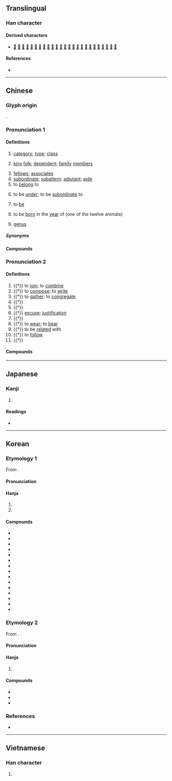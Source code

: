 {{also|属}}
{{character info}}
==Translingual==

===Han character===
{{Han char|rn=44|rad=尸|as=18|sn=21|four=77227|canj=SEWI,SYYI|ids=⿸尸⿱⿻丨⿱丷八蜀(GHTV),⿸尸⿱⿲冫丨⿱丿丶蜀(GHTV),⿸尸⿱⿲𠄠丨𠄠蜀(JK)}}

====Derived characters====
* [[𭀔]] [[囑]] [[孎]] [[灟]] [[𢺡]] [[曯]] [[欘]] [[爥]] [[𬎠]] [[矚]] [[䙱]] [[䌵]] [[蠾]] [[䠱]] [[𫍘]] [[钃]] [[𮫫]] [[𫚇]] [[𪚌]] [[劚]] [[𣀻]] [[𣀼]] [[斸]] [[𣥀]] [[𪈺]]

====References====
* {{Han ref|kx=0304.070|dkj=07821|dj=0602.170|hdz=20982.080|uh=5C6C|ud=23660|bh=C4DD|bd=50397}}

----

==Chinese==
{{zh-forms|s=属|alt=𰍱-second round simplified}}

===Glyph origin===
{{Han etym}}
{{Han compound|尾|蜀|c1=s|c2=p|t1=tail|alt1=㞑|ls=psc}}.

===Pronunciation 1===
{{zh-pron
|m=shǔ
|c=suk6
|h=pfs=su̍k;gd=sug6
|md=sṳ̆k
|mn=sio̍k/tw:chiok
|mn-t=sog8
|w=5zoq
|mc=2
|oc=1,2
|cat=n,v
}}

====Definitions====
{{zh-hanzi}}

# [[category]]; [[type]]; [[class]]
#: {{zh-x|金屬|metal}}
# [[kin]]s [[folk]]; [[dependent]]; [[family]] [[member]]s
#: {{zh-x|軍屬|family members of soldiers}}
# [[fellow]]s; [[associate]]s
# [[subordinate]]; [[subaltern]]; [[adjutant]]; [[aide]]
# to [[belong]] to
#: {{zh-x|不 屬於 我 的 東西{xi}|things that do not belong to me}}
# to be [[under]]; to be [[subordinate]] to
#: {{zh-x|所屬 部門|department one is under}}
#: {{zh-x|^英-屬 ^香港|British Hong Kong}}
#: {{zh-x|^海南 原 屬 ^廣東 省{shěnɡ}。|Hainan was originally under Guangdong province.}}
# to [[be]]
#: {{zh-x|如 有 雷同，純 屬 巧合|}}
# to be [[born]] in the [[year]] of (one of the twelve animals)
#: {{zh-x|我 屬 虎，佢 屬 兔。|I was born in the year of the tiger; he was born in the year of the rabbit.|C}}
# {{lb|zh|taxonomy}} [[genus]]

=====Synonyms=====
{{zh-dial}}

====Compounds====
{{zh-der|fold=1|一家眷屬|下屬|不屬|僚屬|卑親屬|天屬|官屬|家屬|專屬海域|尊親屬|屬下|屬人法|屬員|屬國|屬地|屬地法|屬實|屬性|屬於|屬相|屬車|役屬|從屬|戚屬|所屬|支屬|有情人終成眷屬|歸屬|法屬印度支那|法屬圭亞那|直屬|直系親屬|眷屬|神仙眷屬|私屬|聯屬|肖屬|舊屬|藩屬|要作神仙眷屬，先作柴米夫妻|親屬|親屬稱謂|親屬語言|軍屬|連屬|部屬|配屬|金屬|附屬|附屬品|附屬國|附屬物|隸屬|領屬|類屬|龍頭屬老成}}

===Pronunciation 2===
{{zh-pron
|m=zhǔ
|c=zuk1
|md=cé̤ṳk
|w=4tsoq
|mc=1
|oc=2,1
|cat=v
}}

====Definitions====
{{zh-hanzi}}

# {{†}} to [[join]]; to [[combine]]
# {{†}} to [[compose]]; to [[write]]
# {{†}} to [[gather]]; to [[congregate]]
# {{†}} {{zh-alt-form|囑|to [[entrust]]}}
# {{†}} {{zh-alt-form|囑|to [[exhort]]; to [[urge]]}}
# {{†}} [[excuse]]; [[justification]]
# {{†}} {{zh-alt-form|矚|to [[concentrate]] one's [[attention]] on}}
# {{†}} to [[wear]]; to [[bear]]
# {{†}} to be [[related]] with
# {{†}} to [[follow]]
# {{†}} {{zh-alt-form|注|to [[pour]]}}

====Compounds====
{{zh-der|fold=1|冠蓋相屬|吐屬|屬令|屬和|屬垣|屬垣有耳|屬對|屬屬|屬意|屬文|屬望|屬毛離裡|屬目|屬綴|屬纊|屬者|屬耳目|屬草稿|屬託|屬辭比事|岡連嶺屬|延屬|相屬|連屬}}

----

==Japanese==
{{ja-kanji forms|属|屬}}

===Kanji===
{{ja-kanji|grade=|rs=尸18|shin=属}}

# {{rfdef|ja|sort=尸18}}

====Readings====
* {{ja-readings|on=[[ぞく]] (zoku), [[しょく]] (shoku), [[しゅ]] (shu)|kun=[[やから]] (yakara), [[つく]] (tsuku), [[さかん]] (sakan)}}

----

==Korean==

===Etymology 1===
From {{der|ko|ltc|-}} {{ltc-l|屬|id=2}}.

{{collapse|
* {{hanja-dongguk|쑉〮|ssyók}}
* {{hanja-sinjeung|쇽|syok|hun=브틀 쇽}}
|Historical readings
|bg=#FFFFFF}}

====Pronunciation====
{{ko-hanja-pron|속}}

====Hanja====
{{ko-hanja-search}}
{{ko-hanja|무리|속}}

# {{hanja form of|속|[[class]]; [[category]]; [[type]]}}
# {{hanja form of|속|{{lb|ko|biology|taxonomy}} a [[genus]]}}

====Compounds====
{{der-top3|Compounds}}
* {{ko-l|소속|所屬}}
* {{ko-l|계속|繫屬}}
* {{ko-l|금속|金屬}}
* {{ko-l|직속|直屬}}
* {{ko-l|속성|屬性}}
* {{ko-l|속국|屬國}}
* {{ko-l|예속|隸屬}}
* {{ko-l|존속|尊屬}}
* {{ko-l|귀속|歸屬}}
* {{ko-l|종속|從屬}}
* {{ko-l|부속|附屬}}
* {{ko-l|복속|復屬}}
* {{ko-l|부속|部屬}}
* {{ko-l|동속|同屬}}
* {{ko-l|족속|族屬}}
{{der-bottom}}

===Etymology 2===
From {{der|ko|ltc|-}} {{ltc-l|屬|id=1}}.

{{collapse|
* {{hanja-dongguk|죡〮|cyók}}
* {{hanja-sinjeung|쵹|chyok|hun=쵹}}
|Historical readings
|bg=#FFFFFF}}

====Pronunciation====
{{ko-hanja-pron|촉}}

====Hanja====
{{ko-hanja|잇다|이을|촉}}

# {{lb|ko|literary}} {{hanja form of|촉|to [[join]]; to [[combine]]}}

====Compounds====
{{der-top3|Compounds}}
* {{ko-l|촉의|屬意}}
* {{ko-l|촉망|屬望/囑望}}
* {{ko-l|동동촉촉|洞洞屬屬}}
{{der-bottom}}

===References===
* {{R:hanjadoc|2690}}

----

==Vietnamese==

===Han character===
{{vi-readings|reading=thuộc, chúc, chuộc|rs=尸18}}

# {{rfdef|vi|sort=尸18}}